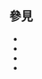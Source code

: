 <includeonly>{{esoteric}}</includeonly>{{Documentation subpage}}<!-- 在本行下編輯模板說明 -->
<!--
== 概要 ==

== 參數及使用方法 ==

== 範例 ==

== 注意事项 ==

== 重定向 ==

== 模板编辑说明 ==
-->
== 參見 ==
*{{tl|Japanese era}}
*{{tl|Japan current era date}}
*{{tl|Japanese year}}
*{{tl|Japanese year number}}

<includeonly>{{Sandbox other||<!-- 本行下加入模板的分類 -->
[[Category:日历模板]]
[[Category:日期计算模板]]
}}</includeonly>